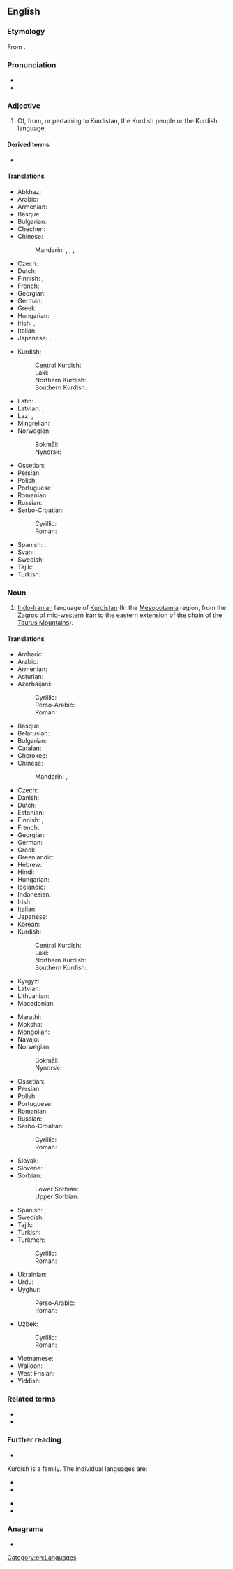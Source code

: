 ==English==
{{interwiktionary|code=ku}}
{{wikipedia}}

===Etymology===
From {{af|en|Kurd|-ish}}.

===Pronunciation===
* {{IPA|en|/kɜː(ɹ)dɪʃ/}}
* {{audio|en|en-us-Kurdish.ogg|Audio (US)}}

===Adjective===
{{en-adj|-}}

# Of, from, or pertaining to Kurdistan, the Kurdish people or the Kurdish language.

====Derived terms====
* {{l|en|Kurdishness}}

====Translations====
{{trans-top|of, from, or pertaining to Kurdistan, the Kurdish people or the Kurdish language}}
* Abkhaz: {{t-needed|ab}}
* Arabic: {{t|ar|كُرْدِيّ}}
* Armenian: {{t+|hy|քրդական}}
* Basque: {{t|eu|kurdu}}
* Bulgarian: {{t|bg|кюрдски}}
* Chechen: {{t-needed|ce}}
* Chinese:
*: Mandarin: {{t|cmn|[[庫爾德]][[的]]}}, {{t|cmn|[[库尔德]][[的]]|tr=Kù'ěrdé de}} {{q|of Kurdistan or the Kurdish people}}, {{t|cmn|[[庫爾德語]][[的]]}}, {{t|cmn|[[库尔德语]][[的]]|tr=Kù'ěrdéyǔ de}} {{q|of the Kurdish language}}
* Czech: {{t+|cs|kurdský}}
* Dutch: {{t+|nl|Koerdisch}}
* Finnish: {{t|fi|kurdilainen}}, {{qualifier|in compounds}} {{t+|fi|kurdi|alt=kurdi-}}
* French: {{t+|fr|kurde}}
* Georgian: {{t-needed|ka}}
* German: {{t+|de|kurdisch}}
* Greek: {{t+|el|κουρδικός}}
* Hungarian: {{t+|hu|kurd}}
* Irish: {{t|ga|Coirdíneach}}, {{t|ga|Coirdise}} {{qualifier|language}}
* Italian: {{t+|it|curdo}}
* Japanese: {{t|ja|クルド|tr=Kurudo no|alt=クルドの}}, {{t|ja|[[クルド]][[風]]の|tr=Kurudo-fū no}}
{{trans-mid}}
* Kurdish:
*: Central Kurdish: {{t|ckb|کوردی}}
*: Laki: {{t|lki|کوردی}}
*: Northern Kurdish: {{t+|kmr|Kurdî}}
*: Southern Kurdish: {{t|sdh|کوردی}}
* Latin: {{t|la|curdicus}}
* Latvian: {{t|lv|kurdu}}, {{t|lv|kurdisks}}
* Laz: {{t|lzz|Çurdi}}, {{t|lzz|Kyurdi}}
* Mingrelian: {{t-needed|xmf}}
* Norwegian:
*: Bokmål: {{t+|nb|kurdisk}}
*: Nynorsk: {{t|nn|kurdisk}}
* Ossetian: {{t-needed|os}}
* Persian: {{t+|fa|کردی|tr=kordi}}
* Polish: {{t+|pl|kurdyjski|m}}
* Portuguese: {{t+|pt|curdo}}
* Romanian: {{t+|ro|kurd}}
* Russian: {{t+|ru|ку́рдский}}
* Serbo-Croatian:
*: Cyrillic: {{t|sh|ку̏рдскӣ}}
*: Roman: {{t+|sh|kȕrdskī}}
* Spanish: {{t+|es|curdo}}, {{t+|es|kurdo}}
* Svan: {{t-needed|sva}}
* Swedish: {{t+|sv|kurdisk}}
* Tajik: {{t-needed|tg}}
* Turkish: {{t+|tr|Kürtçe}}
{{trans-bottom}}

===Noun===
{{en-noun|-}}

# [[Indo-Iranian]] language of [[Kurdistan]] (In the [[Mesopotamia]] region, from the [[Zagros]] of mid-western [[Iran]] to the eastern extension of the chain of the [[Taurus Mountains]]).

====Translations====
{{trans-top|language of Kurdistan}}
* Amharic: {{t|am|ኩርድኛ}}
* Arabic: {{t+|ar|كُرْدِيَّة|f}}
* Armenian: {{t+|hy|քրդերեն}}
* Asturian: {{t|ast|curdu|m}}
* Azerbaijani:
*: Cyrillic: {{t|az|күрдҹә}}
*: Perso-Arabic: {{t|az|کوردجه}}
*: Roman: {{t+|az|kürdcə}}
* Basque: {{t+|eu|kurduera}}
* Belarusian: {{t|be|ку́рдская|f}}
* Bulgarian: {{t|bg|кю́рдски}}
* Catalan: {{t+|ca|kurd|m}}
* Cherokee: {{t|chr|ᎫᎸᏗ}}
* Chinese:
*: Mandarin: {{t|cmn|庫爾德語}}, {{t|cmn|库尔德语|tr=Kù'ěrdé yǔ}}
* Czech: {{t|cs|kurdština|f}}
* Danish: {{t|da|kurdisk|c}}
* Dutch: {{t+|nl|Koerdisch|n}}
* Estonian: {{t|et|Kurdi}}
* Finnish: {{t+|fi|kurdi}}, {{t|fi|[[kurdin]] [[kieli]]}}
* French: {{t+|fr|kurde|m}}
* Georgian: {{t|ka|ქურთული}}
* German: {{t+|de|Kurdisch|n}}
* Greek: {{t+|el|κουρδικά}}
* Greenlandic: {{t|kl|kurdiskisut}}
* Hebrew: {{t|he|כורדית|f|tr=kurdít}}
* Hindi: {{t|hi|कुर्दी|f}}
* Hungarian: {{t+|hu|kurd}}
* Icelandic: {{t|is|Kúrdíska}}
* Indonesian: {{t|id|Kurdi}}
* Irish: {{t|ga|Coirdis|f}}
* Italian: {{t+|it|curdo|m}}
* Japanese: {{t+|ja|クルド語|tr=Kurudo-go}}
* Korean: {{t|ko|쿠르드어|tr=Kureudeu-eo}}
* Kurdish:
*: Central Kurdish: {{t|ckb|کوردی}}
*: Laki: {{t|lki|کوردی}}
*: Northern Kurdish: {{t+|kmr|Kurdî}}
*: Southern Kurdish: {{t|sdh|کوردی}}
* Kyrgyz: {{t|ky|курд}}
* Latvian: {{t|lv|kurdu valoda}}
* Lithuanian: {{t|lt|Kurdiškai}}
* Macedonian: {{t|mk|курдски|m}}
{{trans-mid}}
* Marathi: {{t|mr|कुर्दी|f}}
* Moksha: {{t|mdf|курдонь}}
* Mongolian: {{t|mn|курд}}
* Navajo: {{t|nv|Kʼóódii bizaad|sc=Latn}}
* Norwegian:
*: Bokmål: {{t+|nb|kurdisk|m}}
*: Nynorsk: {{t|nn|kurdisk|m}}
* Ossetian: {{t|os|курдаг}}
* Persian: {{t+|fa|کردی|tr=kordi}}
* Polish: {{t+|pl|kurdyjski}}
* Portuguese: {{t+|pt|curdo|m}}
* Romanian: {{t+|ro|kurdă|f}}
* Russian: {{t+|ru|ку́рдский|m}}
* Serbo-Croatian:
*: Cyrillic: {{t|sh|ку̏рдскӣ|m}}
*: Roman: {{t+|sh|kȕrdskī|m}}
* Slovak: {{t+|sk|kurdčina}}
* Slovene: {{t+|sl|kurdščina}}
* Sorbian:
*: Lower Sorbian: {{t|dsb|kurdšćina|f}}
*: Upper Sorbian: {{t|hsb|kurdšćina|f}}
* Spanish: {{t+|es|kurdo|m}}, {{t+|es|curdo|m}}
* Swedish: {{t+|sv|kurdiska}}
* Tajik: {{t+|tg|курдӣ}}
* Turkish: {{t+|tr|Kürtçe}}
* Turkmen:
*: Cyrillic: {{t|tk|күртче}}
*: Roman: {{t|tk|kürtçe}}
* Ukrainian: {{t+|uk|ку́рдська|f}}
* Urdu: {{t|ur|کردی|f|tr=kurdī}}
* Uyghur:
*: Perso-Arabic: {{t|ug|كۇردچە}}
*: Roman: {{t|ug|kurdche}}
* Uzbek:
*: Cyrillic: {{t|uz|курдча}}
*: Roman: {{t|uz|kurdcha}}
* Vietnamese: {{t|vi|tiếng Kurd}}
* Walloon: {{t|wa|Kurdi}}
* West Frisian: {{t|fy|Koerdysk}}
* Yiddish: {{t|yi|קורדיש|n}}
{{trans-bottom}}

===Related terms===
* {{l|en|Kurd}}
* {{l|en|Kurdistan}}

===Further reading===
* {{ISO 639|3code=kur|1code=ku}}
Kurdish is a family. The individual languages are:
{{top2}}
* {{ethnologue|lang=Central Kurdish|code=ckb}}
* {{ethnologue|lang=Northern Kurdish|code=kmr}}
{{mid2}}
* {{ethnologue|lang=Southern Kurdish|code=sdh}}
* {{ethnologue|lang=Laki|code=lki}}
{{bottom}}

===Anagrams===
* {{anagrams|en|a=dhikrsu|dhurkis}}

[[Category:en:Languages]]